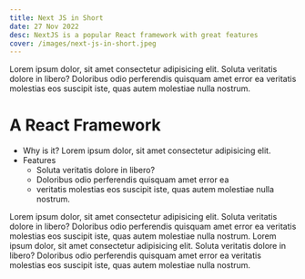 ```yaml
---
title: Next JS in Short
date: 27 Nov 2022
desc: NextJS is a popular React framework with great features
cover: /images/next-js-in-short.jpeg
---
```


Lorem ipsum dolor, sit amet consectetur adipisicing elit. Soluta veritatis dolore in libero? Doloribus odio perferendis quisquam amet error ea veritatis molestias eos suscipit iste, quas autem molestiae nulla nostrum.

# A React Framework

- Why is it?
  Lorem ipsum dolor, sit amet consectetur adipisicing elit.
- Features
  - Soluta veritatis dolore in libero?
  - Doloribus odio perferendis quisquam amet error ea
  - veritatis molestias eos suscipit iste, quas autem molestiae nulla nostrum.

Lorem ipsum dolor, sit amet consectetur adipisicing elit. Soluta veritatis dolore in libero? Doloribus odio perferendis quisquam amet error ea veritatis molestias eos suscipit iste, quas autem molestiae nulla nostrum. Lorem ipsum dolor, sit amet consectetur adipisicing elit. Soluta veritatis dolore in libero? Doloribus odio perferendis quisquam amet error ea veritatis molestias eos suscipit iste, quas autem molestiae nulla nostrum.
